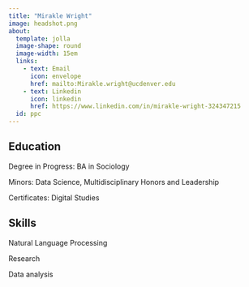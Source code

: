 ---
title: "Mirakle Wright"
image: headshot.png
about:  
  template: jolla
  image-shape: round
  image-width: 15em
  links: 
    - text: Email
      icon: envelope
      href: mailto:Mirakle.wright@ucdenver.edu
    - text: Linkedin
      icon: linkedin
      href: https://www.linkedin.com/in/mirakle-wright-324347215
  id: ppc
---

:::{#ppc}
## Education
Degree in Progress: BA in Sociology

Minors: Data Science, Multidisciplinary Honors and Leadership

Certificates: Digital Studies

## Skills
Natural Language Processing

Research

Data analysis
:::
